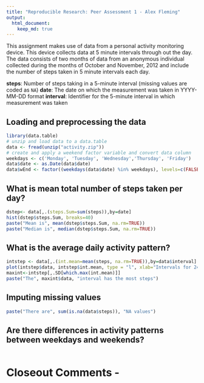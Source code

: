 ```yaml
---
title: "Reproducible Research: Peer Assessment 1 - Alex Fleming"
output: 
  html_document:
    keep_md: true
---
```

This assignment makes use of data from a personal activity monitoring device. This device collects data at 5 minute intervals through out the day. The data consists of two months of data from an anonymous individual collected during the months of October and November, 2012 and include the number of steps taken in 5 minute intervals each day.

**steps**: Number of steps taking in a 5-minute interval (missing values are coded as `NA`)
**date**: The date on which the measurement was taken in YYYY-MM-DD format
**interval**: Identifier for the 5-minute interval in which measurement was taken

## Loading and preprocessing the data
```r
library(data.table)
# unzip and load data to a data.table
data <- fread(unzip("activity.zip"))
# create and apply a weekend factor variable and convert data column
weekdays <- c('Monday', 'Tuesday', 'Wednesday','Thursday', 'Friday')
data$date <- as.Date(data$date)
data$wEnd <- factor((weekdays(data$date) %in% weekdays), levels=c(FALSE, TRUE), labels=c('weekend', 'weekday'))
```
## What is mean total number of steps taken per day?
```r
dstep<- data[,.(steps.Sum=sum(steps)),by=date]
hist(dstep$steps.Sum, breaks=40)
paste("Mean is", mean(dstep$steps.Sum, na.rm=TRUE))
paste("Median is", median(dstep$steps.Sum, na.rm=TRUE))
```
## What is the average daily activity pattern?
```r
intstep <- data[,.(int.mean=mean(steps, na.rm=TRUE)),by=data$interval]
plot(intstep$data, intstep$int.mean, type = "l", xlab="Intervals for 24 hours", ylab="Averaged steps in interval across days")
maxint<-intstep[,.SD[which.max(int.mean)]]
paste("The", maxint$data, "interval has the most steps")
```
## Imputing missing values
```r
paste("There are", sum(is.na(data$steps)), "NA values")

```
## Are there differences in activity patterns between weekdays and weekends?
```r

```

# Closeout Comments - 
